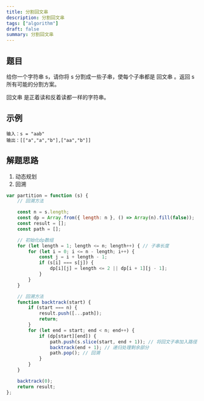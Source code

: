 ```yaml
---
title: 分割回文串
description: 分割回文串
tags: ["algorithm"]
draft: false
summary: 分割回文串
---
```


## 题目

给你一个字符串 s，请你将 s 分割成一些子串，使每个子串都是 回文串 。返回 s 所有可能的分割方案。

回文串 是正着读和反着读都一样的字符串。

## 示例

```
输入：s = "aab"
输出：[["a","a","b"],["aa","b"]]
```

## 解题思路

1. 动态规划
2. 回溯


```js
var partition = function (s) {
    // 回溯方法

    const n = s.length;
    const dp = Array.from({ length: n }, () => Array(n).fill(false));
    const result = [];
    const path = [];

    // 初始化dp数组
    for (let length = 1; length <= n; length++) { // 子串长度
        for (let i = 0; i <= n - length; i++) {
            const j = i + length - 1;
            if (s[i] === s[j]) {
                dp[i][j] = length <= 2 || dp[i + 1][j - 1];
            }
        }
    }

    // 回溯方法
    function backtrack(start) {
        if (start === n) {
            result.push([...path]);
            return;
        }
        for (let end = start; end < n; end++) {
            if (dp[start][end]) {
                path.push(s.slice(start, end + 1)); // 将回文子串加入路径
                backtrack(end + 1); // 递归处理剩余部分
                path.pop(); // 回溯
            }
        }
    }

    backtrack(0);
    return result;
};
```
